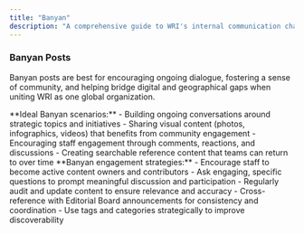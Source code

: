 ```yaml
---
title: "Banyan"
description: "A comprehensive guide to WRI's internal communication channels"
---
```



### Banyan Posts

Banyan posts are best for encouraging ongoing dialogue, fostering a sense of community, and helping bridge digital and geographical gaps when uniting WRI as one global organization.

<Tabs>
<TabItem label="When to Use">
**Ideal Banyan scenarios:**
- Building ongoing conversations around strategic topics and initiatives
- Sharing visual content (photos, infographics, videos) that benefits from community engagement
- Encouraging staff engagement through comments, reactions, and discussions
- Creating searchable reference content that teams can return to over time
</TabItem>
<TabItem label="Best Practices">
**Banyan engagement strategies:**
- Encourage staff to become active content owners and contributors
- Ask engaging, specific questions to prompt meaningful discussion and participation
- Regularly audit and update content to ensure relevance and accuracy
- Cross-reference with Editorial Board announcements for consistency and coordination
- Use tags and categories strategically to improve discoverability
</TabItem>
</Tabs>


